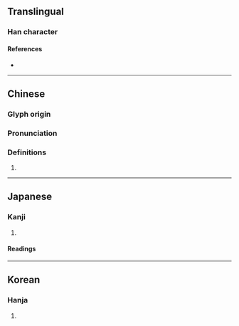 {{character info/new}}
==Translingual==

===Han character===
{{Han char|rn=46|rad=山|as=12|sn=15|four=20731|canj=UOGF|ids=⿰山焦}}

====References====
* {{Han ref|kx=0319.350|dkj=08467|dj=0619.390|hdz=10798.050|uh=5D95|ud=23957|bh=E568|bd=58728}}

----

==Chinese==
{{zh-forms}}

===Glyph origin===
{{Han etym}}

===Pronunciation===
{{zh-pron
|m=jiāo
|c=ziu1,ciu4
|mc=y
|oc=y
|cat=
}}

===Definitions===
{{zh-hanzi}}

# {{rfdef|zh}}

----

==Japanese==

===Kanji===
{{ja-kanji|grade=|rs=山12}}

# {{rfdef|ja|sort=山12}}

====Readings====
{{ja-readings
|goon=じょう<ぜう
|kanon=しょう<せう
}}

----

==Korean==

===Hanja===
{{ko-hanja|hangeul=초|rv=cho|mr=ch'o}}

# {{rfdef|ko|sort=山12}}